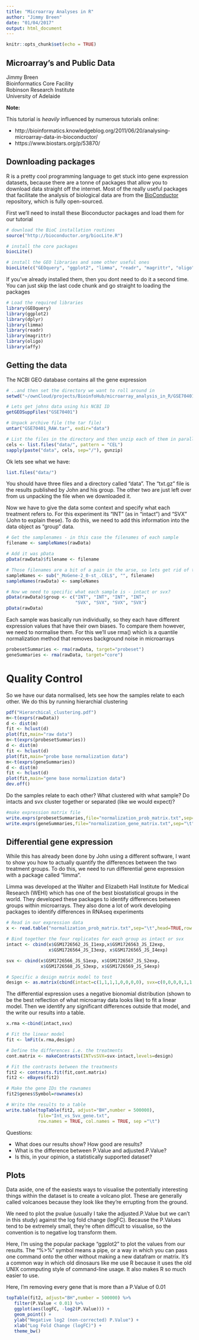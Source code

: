 ```yaml
---
title: "Microarray Analyses in R"
author: "Jimmy Breen"
date: "01/04/2017"
output: html_document
---
```


```r
knitr::opts_chunk$set(echo = TRUE)
```

## Microarray's and Public Data

Jimmy Breen  
Bioinformatics Core Facility  
Robinson Research Institute  
University of Adelaide  


**Note:**

This tutorial is _heavily_ influenced by numerous tutorials online:

- http://bioinformatics.knowledgeblog.org/2011/06/20/analysing-microarray-data-in-bioconductor/
- https://www.biostars.org/p/53870/

## Downloading packages

R is a pretty cool programming language to get stuck into gene expression datasets, because there are a tonne of packages that allow you to download data straight off the internet. Most of the really useful packages that facilitate the analysis of biological data are from the [BioConductor](https://bioconductor.org) repository, which is fully open-sourced.

First we'll need to install these Bioconductor packages and load them for our tutorial

```r
# download the BioC installation routines
source("http://bioconductor.org/biocLite.R")

# install the core packages
biocLite()

# install the GEO libraries and some other useful ones
biocLite(c("GEOquery", "ggplot2", "limma", "readr", "magrittr", "oligo", "pd.mogene.2.0.st", "affy", "dplyr"))
```

If you've already installed them, then you dont need to do it a second time. You can just skip the last code chunk and go straight to loading the packages

```r
# Load the required libraries
library(GEOquery)
library(ggplot2)
library(dplyr)
library(limma)
library(readr)
library(magrittr)
library(oligo)
library(affy)
```

## Getting the data

The NCBI GEO database contains all the gene expression 

```r
# ..and then set the directory we want to roll around in
setwd("~/ownCloud/projects/BioinfoHub/microarray_analysis_in_R/GSE70401")

# Lets get johns data using his NCBI ID
getGEOSuppFiles("GSE70401")

# Unpack archive file (the tar file)
untar("GSE70401_RAW.tar", exdir="data")

# List the files in the directory and then unzip each of them in parallel using sapply
cels <- list.files("data/", pattern = "CEL")
sapply(paste("data", cels, sep="/"), gunzip)

```

Ok lets see what we have:

```r
list.files("data/")
```

You should have three files and a directory called "data". The "txt.gz" file is the results published by John and his group. The other two are just left over from us unpacking the file when we downloaded it.

Now we have to give the data some context and specify what each treatment refers to. For this experiment its "INT" (as in "intact") and "SVX" (John to explain these). To do this, we need to add this information into the data object as "group" data.


```r
# Get the samplenames - in this case the filenames of each sample
filename <- sampleNames(rawData)

# Add it was pData
pData(rawData)$filename <- filename

# Those filenames are a bit of a pain in the arse, so lets get rid of the crap at the end of them
sampleNames <- sub("_MoGene-2_0-st_.CEL$", "", filename)
sampleNames(rawData) <- sampleNames

# Now we need to specific what each sample is - intact or svx?
pData(rawData)$group <- c("INT", "INT", "INT", "INT", 
                          "SVX", "SVX", "SVX", "SVX")
pData(rawData)
```

Each sample was basically run individually, so they each have different expression values that have their own biases. To compare them however, we need to normalise them. For this we'll use rma() which is a quantile normalization method that removes background noise in microarrays

```r
probesetSummaries <- rma(rawData, target="probeset")
geneSummaries <- rma(rawData, target="core")
```

# Quality Control

So we have our data normalised, lets see how the samples relate to each other. We do this by running hierarchial clustering

```r

pdf("Hierarchical_clustering.pdf")
m<-t(exprs(rawData))
d <- dist(m)
fit <- hclust(d) 
plot(fit,main="raw data")
m<-t(exprs(probesetSummaries))
d <- dist(m)
fit <- hclust(d) 
plot(fit,main="probe base normalization data")
m<-t(exprs(geneSummaries))
d <- dist(m)
fit <- hclust(d) 
plot(fit,main="gene base normalization data")
dev.off()
```

Do the samples relate to each other? What clustered with what sample? Do intacts and svx cluster together or separated (like we would expect)?

```r
#make expression matrix file
write.exprs(probesetSummaries,file="normalization_prob_matrix.txt",sep="\t")
write.exprs(geneSummaries,file="normalization_gene_matrix.txt",sep="\t")
```

## Differential gene expression

While this has already been done by John using a different software, I want to show you how to actually quantify the differences between the two treatment groups. To do this, we need to run differential gene expression with a package called "limma".

Limma was developed at the Walter and Elizabeth Hall Institute for Medical Research (WEHI) which has one of the best biostatistical groups in the world. They developed these packages to identify differences between groups within microarrays. They also done a lot of work developing packages to identify differences in RNAseq experiments

```r
# Read in our expression data
x <- read.table("normalization_prob_matrix.txt",sep="\t",head=TRUE,row.names=1)

# Bind together the four replicates for each group as intact or svx
intact <- cbind(x$GSM1726562_JS_I1exp,x$GSM1726563_JS_I2exp, 
                x$GSM1726564_JS_I3exp, x$GSM1726565_JS_I4exp)

svx <- cbind(x$GSM1726566_JS_S1exp, x$GSM1726567_JS_S2exp,
             x$GSM1726568_JS_S3exp, x$GSM1726569_JS_S4exp)

# Specific a design matrix model to test
design <- as.matrix(cbind(intact=c(1,1,1,1,0,0,0,0), svx=c(0,0,0,0,1,1,1,1)))
```

The differential expression uses a negative bionomial distribution (shown to be the best reflection of what microarray data looks like) to fit a linear model. Then we identify any significant differences outside that model, and the write our results into a table.

```r

x.rma <-cbind(intact,svx)

# Fit the linear model
fit <- lmFit(x.rma,design)

# Define the differences i.e. the treatments
cont.matrix <- makeContrasts(INTvsSVX=svx-intact,levels=design)

# Fit the contrasts between the treatments
fit2 <- contrasts.fit(fit,cont.matrix)
fit2 <- eBayes(fit2)

# Make the gene IDs the rownames
fit2$genes$Symbol=rownames(x)

# Write the results to a table
write.table(topTable(fit2, adjust="BH",number = 500000),
            file="Int_vs_Svx_gene.txt",
            row.names = TRUE, col.names = TRUE, sep ="\t")

```

Questions:

- What does our results show? How good are results?
- What is the difference between P.Value and adjusted.P.Value?
- Is this, in your opinion, a statistically supported dataset?

## Plots

Data aside, one of the easiests ways to visualise the potentially interesting things within the dataset is to create a volcano plot. These are generally called volcanoes because they look like they're errupting from the ground.

We need to plot the pvalue (usually I take the adjusted.P.Value but we can't in this study) against the log fold change (logFC). Because the P.Values tend to be extremely small, they're often difficult to visualise, so the convention is to negative log transform them.

Here, I'm using the popular package "ggplot2" to plot the values from our results. The "%>%" symbol means a pipe, or a way in which you can pass one command onto the other without making a new datafram or matrix. It's a common way in which old dinosaurs like me use R because it uses the old UNIX commputing style of command-line usage. It also makes R so much easier to use.

Here, I'm removing every gene that is more than a P.Value of 0.01

```r

topTable(fit2, adjust="BH",number = 500000) %>%
   filter(P.Value < 0.01) %>%
   ggplot(aes(logFC, -log2(P.Value))) +
   geom_point() +
   ylab("Negative log2 (non-corrected) P.Value") +
   xlab("Log Fold Change (logFC)") +
   theme_bw()

```

